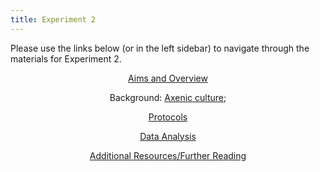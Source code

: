 ```yaml
---
title: Experiment 2
---
```


Please use the links below (or in the left sidebar) to navigate through the materials for Experiment 2.

<center>| [Aims and Overview](./2aims.qmd)  

Background: [Axenic culture](./2intro1.qmd);  

[Protocols](./2protocols.qmd) 

[Data Analysis](./2data.qmd) 

[Additional Resources/Further Reading](./2further.qmd) </center>
